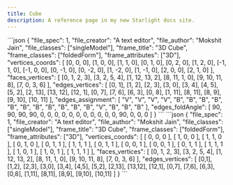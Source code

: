 ```yaml
---
title: Cube
description: A reference page in my new Starlight docs site.
---
```



<Tabs>
<TabItem label="Crease Pattern">
```json
{
  "file_spec": 1,
  "file_creator": "A text editor",
  "file_author": "Mokshit Jain",
  "file_classes": ["singleModel"],
  "frame_title": "3D Cube",
  "frame_classes": ["foldedForm"],
  "frame_attributes": ["3D"],
  "vertices_coords": [
    [0, 0, 0],
    [1, 0, 0],
    [1, 1, 0],
    [0, 1, 0],
    [0, 2, 0],
    [1, 2, 0],
    [-1, 1, 0],
    [-1, 0, 0],
    [0, -1, 0],
    [0, -2, 0],
    [1, -2, 0],
    [1, -1, 0],
    [2, 0, 0],
    [2, 1, 0]
  ],
  "faces_vertices": [
    [0, 1, 2, 3],
    [3, 2, 5, 4],
    [1, 12, 13, 2],
    [8, 11, 1, 0],
    [9, 10, 11, 8],
    [7, 0, 3, 6]
  ],
  "edges_vertices": [
    [0, 1],
    [1, 2],
    [2, 3],
    [3, 0],
    [3, 4],
    [4, 5],
    [5, 2],
    [2, 13],
    [13, 12],
    [12, 1],
    [0, 7],
    [7, 6],
    [6, 3],
    [0, 8],
    [1, 11],
    [8, 11],
    [8, 9],
    [9, 10],
    [10, 11]
  ],
  "edges_assignment": [
    "V",
    "V",
    "V",
    "V",
    "B",
    "B",
    "B",
    "B",
    "B",
    "B",
    "B",
    "B",
    "B",
    "B",
    "B",
    "V",
    "B",
    "B",
    "B"
  ],
  "edges_foldAngle": [
    90, 90, 90, 90, 0, 0, 0, 0, 0, 0, 0, 0, 0, 0, 0, 90, 0, 0, 0
  ]
}
```
</TabItem>
<TabItem label="Folded">
```json
{
  "file_spec": 1,
  "file_creator": "A text editor",
  "file_author": "Mokshit Jain",
  "file_classes": ["singleModel"],
  "frame_title": "3D Cube",
  "frame_classes": ["foldedForm"],
  "frame_attributes": ["3D"],
  "vertices_coords": [
    [ 0, 0, 0 ],
    [ 1, 0, 0 ],
    [ 1, 1, 0 ],
    [ 0, 1, 0 ],
    [ 0, 1, 1 ],
    [ 1, 1, 1 ],
    [ 0, 1, 1 ],
    [ 0, 0, 1 ],
    [ 0, 0, 1 ],
    [ 0, 1, 1 ],
    [ 1, 1, 1 ],
    [ 1, 0, 1 ],
    [ 1, 0, 1 ],
    [ 1, 1, 1 ]
  ],
  "faces_vertices": [
    [0, 1, 2, 3],
    [3, 2, 5, 4],
    [1, 12, 13, 2],
    [8, 11, 1, 0],
    [9, 10, 11, 8],
    [7, 0, 3, 6]
  ],
  "edges_vertices": [
    [0,1],
    [1,2],
    [2,3],
    [3,0],
    [3,4],
    [4,5],
    [5,2],
    [2,13],
    [13,12],
    [12,1],
    [0,7],
    [7,6],
    [6,3],
    [0,8],
    [1,11],
    [8,11],
    [8,9],
    [9,10],
    [10,11]
  ]
}
```
</TabItem>
</Tabs>
